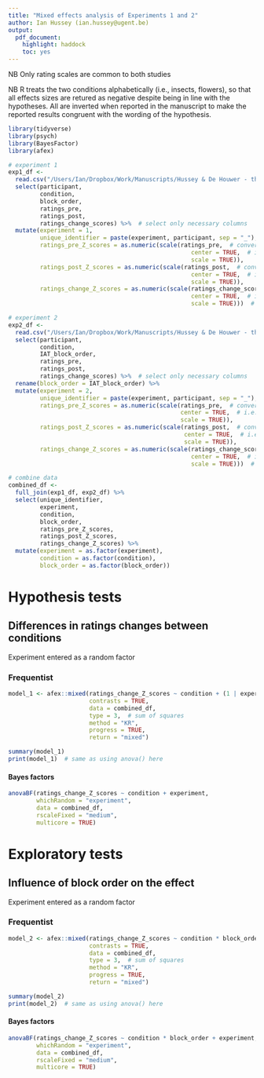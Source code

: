 ```yaml
---
title: "Mixed effects analysis of Experiments 1 and 2"
author: Ian Hussey (ian.hussey@ugent.be)
output: 
  pdf_document: 
    highlight: haddock
    toc: yes
---
```


NB Only rating scales are common to both studies

NB R treats the two conditions alphabetically (i.e., insects, flowers), so that all effects
sizes are retured as negative despite being in line with the hypotheses.
All are inverted when reported in the manuscript to make the reported
results congruent with the wording of the hypothesis.

```r
library(tidyverse)
library(psych)
library(BayesFactor)
library(afex)
```

```r
# experiment 1
exp1_df <- 
  read.csv("/Users/Ian/Dropbox/Work/Manuscripts/Hussey & De Houwer - the IAT as an analogical learning task/Experiment 1/Data/processed data.csv") %>%  
  select(participant,
         condition,
         block_order,
         ratings_pre,
         ratings_post,
         ratings_change_scores) %>%  # select only necessary columns
  mutate(experiment = 1,
         unique_identifier = paste(experiment, participant, sep = "_"),
         ratings_pre_Z_scores = as.numeric(scale(ratings_pre,  # convert ratings to z scores
                                                    center = TRUE,  # i.e., deduct rows from mean
                                                    scale = TRUE)),
         ratings_post_Z_scores = as.numeric(scale(ratings_post,  # convert ratings to z scores
                                                    center = TRUE,  # i.e., deduct rows from mean
                                                    scale = TRUE)),
         ratings_change_Z_scores = as.numeric(scale(ratings_change_scores,  # convert ratings to z scores
                                                    center = TRUE,  # i.e., deduct rows from mean
                                                    scale = TRUE)))  # i.e., devide by SD

# experiment 2
exp2_df <- 
  read.csv("/Users/Ian/Dropbox/Work/Manuscripts/Hussey & De Houwer - the IAT as an analogical learning task/Experiment 2/Data/processed data.csv") %>%  # acquire data
  select(participant,
         condition,
         IAT_block_order,
         ratings_pre,
         ratings_post,
         ratings_change_scores) %>%  # select only necessary columns
  rename(block_order = IAT_block_order) %>%
  mutate(experiment = 2,
         unique_identifier = paste(experiment, participant, sep = "_"),
         ratings_pre_Z_scores = as.numeric(scale(ratings_pre,  # convert ratings to z scores
                                                 center = TRUE,  # i.e., deduct rows from mean
                                                 scale = TRUE)),
         ratings_post_Z_scores = as.numeric(scale(ratings_post,  # convert ratings to z scores
                                                  center = TRUE,  # i.e., deduct rows from mean
                                                  scale = TRUE)),
         ratings_change_Z_scores = as.numeric(scale(ratings_change_scores,  # convert ratings to z scores
                                                    center = TRUE,  # i.e., deduct rows from mean
                                                    scale = TRUE)))  # i.e., devide by SD

# combine data
combined_df <- 
  full_join(exp1_df, exp2_df) %>%
  select(unique_identifier, 
         experiment,
         condition, 
         block_order,
         ratings_pre_Z_scores,
         ratings_post_Z_scores,
         ratings_change_Z_scores) %>%
  mutate(experiment = as.factor(experiment),
         condition = as.factor(condition),
         block_order = as.factor(block_order))
```

# Hypothesis tests

## Differences in ratings changes between conditions

Experiment entered as a random factor

### Frequentist

```r
model_1 <- afex::mixed(ratings_change_Z_scores ~ condition + (1 | experiment), 
                       contrasts = TRUE,  
                       data = combined_df,
                       type = 3,  # sum of squares
                       method = "KR",
                       progress = TRUE, 
                       return = "mixed")

summary(model_1)
print(model_1)  # same as using anova() here
```

#### Bayes factors

```r
anovaBF(ratings_change_Z_scores ~ condition + experiment, 
        whichRandom = "experiment",
        data = combined_df,
        rscaleFixed = "medium",
        multicore = TRUE)
```

# Exploratory tests

## Influence of block order on the effect

Experiment entered as a random factor

### Frequentist

```r
model_2 <- afex::mixed(ratings_change_Z_scores ~ condition * block_order + (1 | experiment), 
                       contrasts = TRUE,  
                       data = combined_df,
                       type = 3,  # sum of squares
                       method = "KR",
                       progress = TRUE, 
                       return = "mixed")

summary(model_2)
print(model_2)  # same as using anova() here
```

#### Bayes factors

```r
anovaBF(ratings_change_Z_scores ~ condition * block_order + experiment, 
        whichRandom = "experiment",
        data = combined_df,
        rscaleFixed = "medium",
        multicore = TRUE)
```

